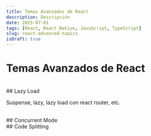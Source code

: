 ```yaml
---
title: Temas Avanzados de React
description: Descripción
date: 2025-07-01
tags: [React, React Native, JavaScript, TypeScript]
slug: react-advanced-topics
isDraft: true
---
```


# Temas Avanzados de React


<br />
## Lazy Load

Suspense, lazy, lazy load con react router, etc.


<br />
## Concurrent Mode


<br />
## Code Splitting

